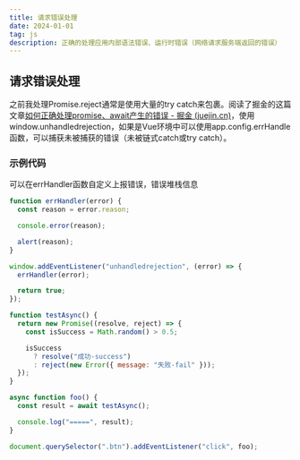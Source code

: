 ---
title: 请求错误处理
date: 2024-01-01
tag: js
description: 正确的处理应用内部语法错误、运行时错误（网络请求服务端返回的错误）
---



## 请求错误处理

之前我处理Promise.reject通常是使用大量的try catch来包裹。阅读了掘金的这篇文章[如何正确处理promise、await产生的错误 - 掘金 (juejin.cn)](https://juejin.cn/post/7306714602543317027)，使用window.unhandledrejection，如果是Vue环境中可以使用app.config.errHandle函数，可以捕获未被捕获的错误（未被链式catch或try catch）。

### 示例代码

可以在errHandler函数自定义上报错误，错误堆栈信息

```js
function errHandler(error) {
  const reason = error.reason;

  console.error(reason);

  alert(reason);
}

window.addEventListener("unhandledrejection", (error) => {
  errHandler(error);

  return true;
});

function testAsync() {
  return new Promise((resolve, reject) => {
    const isSuccess = Math.random() > 0.5;

    isSuccess
      ? resolve("成功-success")
      : reject(new Error({ message: "失败-fail" }));
  });
}

async function foo() {
  const result = await testAsync();

  console.log("=====", result);
}

document.querySelector(".btn").addEventListener("click", foo);
```

